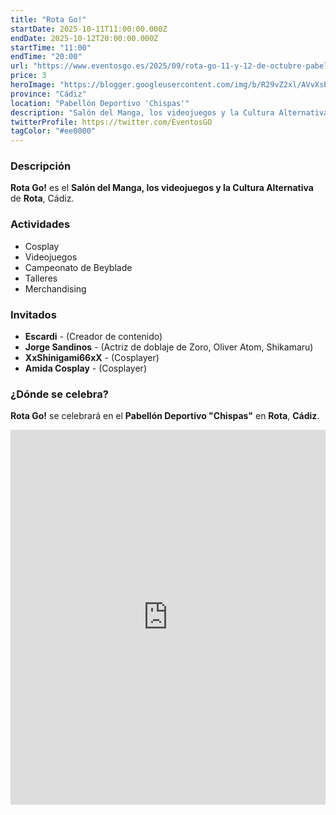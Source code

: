 ```yaml
---
title: "Rota Go!"
startDate: 2025-10-11T11:00:00.000Z
endDate: 2025-10-12T20:00:00.000Z
startTime: "11:00"
endTime: "20:00"
url: "https://www.eventosgo.es/2025/09/rota-go-11-y-12-de-octubre-pabellon.html"
price: 3
heroImage: "https://blogger.googleusercontent.com/img/b/R29vZ2xl/AVvXsEhMtXzbKE-l3MR8gxdgGFW2VNHECFkNmo0sFvuQ85KMR2yrCJ_sTi5w5sz3Guh92V0Kqtq_4KIHbpxGBYx0W4nPsZKHeROSZCPfGpQn2BmdOeqd0Pb-8qaPN0zlX87JsnucNdpb6e58PVQR9L-k9MlilLyvGeCBvMgqChjDrDqWwFRXGug4lY-7xQKmdD4P/s1600/Imagen%20de%20WhatsApp%202025-09-13%20a%20las%2023.51.10_f4201245.jpg"
province: "Cádiz"
location: "Pabellón Deportivo 'Chispas'"
description: "Salón del Manga, los videojuegos y la Cultura Alternativa de Rota"
twitterProfile: https://twitter.com/EventosGO
tagColor: "#ee0000"
---
```


### Descripción

**Rota Go!** es el **Salón del Manga, los videojuegos y la Cultura Alternativa** de **Rota**, Cádiz.

### Actividades

+ Cosplay
+ Videojuegos
+ Campeonato de Beyblade
+ Talleres
+ Merchandising

### Invitados

+ **Escardi** - (Creador de contenido)
+ **Jorge Sandinos** - (Actriz de doblaje de Zoro, Oliver Atom, Shikamaru)
+ **XxShinigami66xX** - (Cosplayer)
+ **Amida Cosplay** - (Cosplayer)

### ¿Dónde se celebra?

**Rota Go!** se celebrará en el **Pabellón Deportivo "Chispas"** en **Rota**, **Cádiz**.
<iframe src="https://www.google.com/maps/embed?pb=!1m18!1m12!1m3!1d3201.6680252790784!2d-6.389522323819272!3d36.63437677702898!2m3!1f0!2f0!3f0!3m2!1i1024!2i768!4f13.1!3m3!1m2!1s0xd0dd86a9c08c2fb%3A0x9249dc483f5f3f8d!2sPolideportivo%20Municipal%20Antonio%20Barriento%20%22Chispa%22!5e0!3m2!1ses!2ses!4v1758536554966!5m2!1ses!2ses" width="100%" height="600" style="border:0;" allowfullscreen="" loading="lazy" referrerpolicy="no-referrer-when-downgrade"></iframe>
